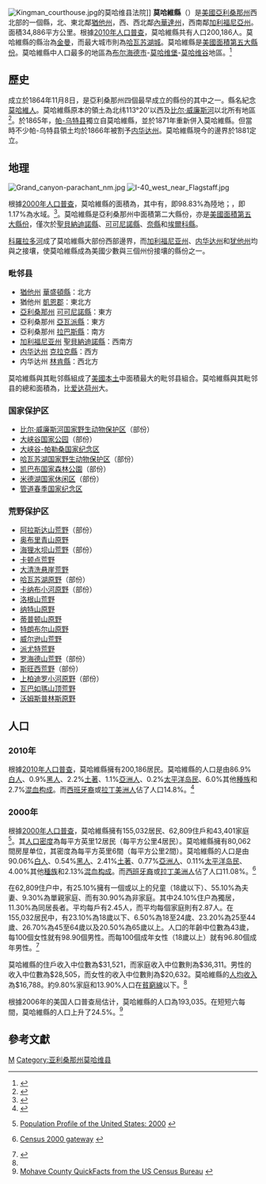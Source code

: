 {{Infobox U.S. County
| county = 莫哈維縣
| state = 亞利桑那州
| en county = Mohave County
| en state = Arizona
| seal = 
| map = Map of Arizona highlighting Mohave County.svg
| map size = 150
| founded = 1864年11月9日
| seat = [[金曼_(亞利桑那州)|金曼]]
| largest city wl = 哈瓦苏湖城
| area = {{convert|13469.71|sqmi|km2}} 
| area land = {{convert|13311.64|sqmi|km2}} 
| area water ={{convert|158.07|sqmi|km2}}
| area percentage = 1.17%
| census yr = 2011
| pop = 202,351
| density = 5.8
| web = www.co.mohave.az.us
| ex image =
| ex image cap =
| footnote = 
}}
[[File:Kingman_courthouse.jpg|thumb]]的莫哈维县法院]]
'''莫哈維縣'''（{{lang-en|Mohave County}}）是[[美國|美國]][[亞利桑那州|亞利桑那州]]西北部的一個縣，北、東北鄰[[猶他州|猶他州]]，西、西北鄰[[內華達州|內華達州]]，西南鄰[[加利福尼亞州|加利福尼亞州]]。面積34,886平方公里。根據[[美國2010年人口普查|2010年人口普查]]，莫哈維縣共有人口200,186人。莫哈維縣的縣治為[[金曼_(亞利桑那州)|金曼]]{{GR|6}}，而最大城市則為[[哈瓦苏湖城_(亚利桑那州)|哈瓦苏湖城]]。莫哈維縣是[[美國面積最大縣份列表|美國面積第五大縣份]]。莫哈維縣中人口最多的地區為[[布尔海德市_(亚利桑那州)|布尔海德市]]-[[莫哈维堡|莫哈维堡]]-[[莫哈维谷|莫哈维谷]]地區。<ref>{{cite web |url=http://quickfacts.census.gov/qfd/states/04/04015.html |title=Mohave County QuickFacts from the US Census Bureau |publisher=Quickfacts.census.gov |date= |accessdate=2012-08-17 |deadurl=yes |archiveurl=https://www.webcitation.org/60BOvoK1h?url=http://quickfacts.census.gov/qfd/states/04/04015.html |archivedate=2011-07-15 }}</ref>

==歷史==
成立於1864年11月8日，是亞利桑那州四個最早成立的縣份的其中之一。縣名紀念[[莫哈維人|莫哈維人]]。莫哈維縣原本的領土為北纬113°20'以西及[[比尔·威廉斯河|比尔·威廉斯河]]以北所有地區<ref>{{cite book | last = Wagoner | first = Jay J.  | title = Arizona Territory 1863-1912: A Political history | url = https://archive.org/details/arizonaterritory00wago | publisher = University of Arizona Press | location = Tucson | year = 1970 | isbn=0-8165-0176-9 | page= [https://archive.org/details/arizonaterritory00wago/page/58 58]}}</ref>。於1865年，[[帕-乌特县|帕-乌特县]]獨立自莫哈維縣，並於1871年重新併入莫哈維縣。但當時不少帕-乌特县領土均於1866年被割予[[内华达州|内华达州]]。莫哈維縣現今的邊界於1881定立。

==地理==
[[File:Grand_canyon-parachant_nm.jpg|thumb]]
[[File:I-40_west_near_Flagstaff.jpg|thumb]]

根據[[美國2000年人口普查|2000年人口普查]]，莫哈維縣的面積為{{convert|13469.71|sqmi|km2}}，其中有{{convert|13311.64|sqmi|km2}}，即98.83%為陸地；{{convert|158.07|sqmi|km2}}，即1.17%為水域。<ref>{{cite web
  |url=http://www.census.gov/tiger/tms/gazetteer/county2k.txt
  |title=Census 2000 U.S. Gazetteer Files: Counties
  |publisher=United States Census
  |accessdate=2011-02-13
  |archive-url=https://www.webcitation.org/68EB8WXmf?url=http://www.census.gov/tiger/tms/gazetteer/county2k.txt
  |archive-date=2012-06-06
  |dead-url=yes
  }}</ref>。莫哈維縣是亞利桑那州中面積第二大縣份，亦是[[美國面積最大縣份列表|美國面積第五大縣份]]，僅次於[[聖貝納迪諾縣|聖貝納迪諾縣]]、[[可可尼諾縣|可可尼諾縣]]、[[奈縣|奈縣]]和[[埃爾科縣|埃爾科縣]]。

[[科羅拉多河|科羅拉多河]]成了莫哈維縣大部份西部邊界，而[[加利福尼亚州|加利福尼亚州]]、[[内华达州|内华达州]]和[[犹他州|犹他州]]均與之接壤，使莫哈維縣成為美國少數與三個州份接壤的縣份之一。

===毗邻县===
*[[猶他州|猶他州]] [[華盛頓縣_(猶他州)|華盛頓縣]]：北方
*猶他州 [[凱恩郡_(猶他州)|凱恩郡]]：東北方
*[[亞利桑那州|亞利桑那州]] [[可可尼諾縣|可可尼諾縣]]：東方
*亞利桑那州 [[亞瓦派縣|亞瓦派縣]]：東方
*亞利桑那州 [[拉巴斯縣|拉巴斯縣]]：南方
*[[加利福尼亚州|加利福尼亚州]] [[聖貝納迪諾縣|聖貝納迪諾縣]]：西南方
*[[内华达州|内华达州]] [[克拉克縣_(內華達州)|克拉克縣]]：西方
*内华达州 [[林肯縣_(內華達州)|林肯縣]]：西北方

莫哈維縣與其毗邻縣組成了[[美國本土|美國本土]]中面積最大的毗邻县組合。莫哈維縣與其毗邻县的總和面積為{{convert|89,567.34|sqmi|km2}}，比[[爱达荷州|爱达荷州]]大。

===国家保护区===
* [[比尔·威廉斯河国家野生动物保护区|比尔·威廉斯河国家野生动物保护区]]（部份）
* [[大峡谷国家公园|大峡谷国家公园]]（部份）
* [[大峡谷-帕勒桑国家纪念区|大峡谷-帕勒桑国家纪念区]]
* [[哈瓦苏湖国家野生动物保护区|哈瓦苏湖国家野生动物保护区]]（部份）
* [[凯巴布国家森林公園|凯巴布国家森林公園]]（部份）
* [[米德湖国家休闲区|米德湖国家休闲区]]（部份）
* [[管道春季国家纪念区|管道春季国家纪念区]]

===荒野保护区===
*[[阿拉斯达山荒野|阿拉斯达山荒野]]（部份）
*[[奥布里青山原野|奥布里青山原野]]
*[[海狸水坝山荒野|海狸水坝山荒野]]（部份）
*[[卡顿点荒野|卡顿点荒野]]
*[[大清洗悬崖荒野|大清洗悬崖荒野]]
*[[哈瓦苏湖原野|哈瓦苏湖原野]]（部份）
*[[卡纳布小河原野|卡纳布小河原野]]（部份）
*[[洛根山荒野|洛根山荒野]]
*[[纳特山原野|纳特山原野]]
*[[蒂普顿山原野|蒂普顿山原野]]
*[[特朗布尔山原野|特朗布尔山原野]]
*[[威尔逊山荒野|威尔逊山荒野]]
*[[派尤特荒野|派尤特荒野]]
*[[罗海德山荒野|罗海德山荒野]]（部份）
*[[斯旺西荒野|斯旺西荒野]]（部份）
*[[上柏迪罗小河原野|上柏迪罗小河原野]]（部份）
*[[瓦巴如瑪山顶荒野|瓦巴如瑪山顶荒野]]
*[[沃姆斯普林斯原野|沃姆斯普林斯原野]]

==人口==
{{USCensusPop
|1870= 179
|1880= 1190
|1890= 1444
|1900= 3426
|1910= 3773
|1920= 5259
|1930= 5572
|1940= 8591
|1950= 8510
|1960= 7736
|1970= 25857
|1980= 55865
|1990= 93497
|2000= 155032
|2010= 200186
|estimate= 202351
|estyear= 2011
|footnote=<center>[http://www.census.gov/prod/www/abs/decennial/ U.S. Decennial Census]<br>[http://www.census.gov/popest/data/counties/totals/2011/tables/CO-EST2011-01-04.csv 2011 estimate]</center>
}}

===2010年===
根據[[2010年美國人口普查|2010年人口普查]]，莫哈維縣擁有200,186居民。莫哈維縣的人口是由86.9%[[歐裔美國人|白人]]、0.9%[[非裔美國人|黑人]]、2.2%[[美國土著|土著]]、1.1%[[亞裔美國人|亞洲人]]、0.2%[[太平洋岛民|太平洋岛民]]、6.0%其他[[種族|種族]]和2.7%[[混血|混血]][[种族构成|构成]]。而[[西班牙裔美国人|西班牙裔]]或[[拉丁美洲人|拉丁美洲人]]佔了人口14.8%。<ref>{{Cite web |url=http://www2.census.gov/census_2010/01-Redistricting_File--PL_94-171/California/ |title="2010 Census P.L. 94-171 Summary File Data". United States Census Bureau. |accessdate=2013-02-04 |archive-date=2013-08-07 |archive-url=https://web.archive.org/web/20130807061126/http://www2.census.gov/census_2010/01-Redistricting_File--PL_94-171/California/ |dead-url=no }}</ref>

===2000年===
根據[[2000年美國人口普查|2000年人口普查]]{{GR|2}}，莫哈維縣擁有155,032居民、62,809住戶和43,401家庭<ref>{{en}}[http://www.census.gov/population/www/pop-profile/profile2000.html Population Profile of the United States: 2000] {{Wayback|url=http://www.census.gov/population/www/pop-profile/profile2000.html |date=20040113065424 }}</ref>。其[[人口密度|人口密度]]為每平方英里12居民（每平方公里4居民）。莫哈維縣擁有80,062間房屋单位，其密度為每平方英里6間（每平方公里2間）。莫哈維縣的人口是由90.06%[[歐裔美國人|白人]]、0.54%[[非裔美國人|黑人]]、2.41%[[美國土著|土著]]、0.77%[[亞裔美國人|亞洲人]]、0.11%[[太平洋岛民|太平洋岛民]]、4.00%其他[[種族|種族]]和2.13%[[混血|混血]][[种族构成|构成]]。而[[西班牙裔美国人|西班牙裔]]或[[拉丁美洲人|拉丁美洲人]]佔了人口11.08%。<ref>{{en}}[http://www.census.gov/main/www/cen2000.html Census 2000 gateway] {{Wayback|url=http://www.census.gov/main/www/cen2000.html |date=20190331194847 }}</ref>

在62,809住户中，有25.10%擁有一個或以上的兒童（18歲以下）、55.10%為夫妻、9.30%為單親家庭、而有30.90%為非家庭。其中24.10%住户為獨居，11.30%為同居長者。平均每戶有2.45人，而平均每個家庭則有2.87人。在155,032居民中，有23.10%為18歲以下、6.50%為18至24歲、23.20%為25至44歲、26.70%為45至64歲以及20.50%為65歲以上。人口的年齡中位數為43歲，每100個女性就有98.90個男性。而每100個成年女性（18歲以上）就有96.80個成年男性。<ref name="Census">{{cite web |url=http://2010.census.gov/2010census/data/apportionment-pop-text.php |title=Resident Population Data: Population Change |date=2010-12-23 |publisher=[[United_States_Census_Bureau|United States Census Bureau]] |accessdate=2010-12-23 |archiveurl=https://web.archive.org/web/20101225031104/http://2010.census.gov/2010census/data/apportionment-pop-text.php |archivedate=2010-12-25 |deadurl=no }}</ref>

莫哈維縣的住戶收入中位數為$31,521，而家庭收入中位數則為$36,311。男性的收入中位數為$28,505，而女性的收入中位數則為$20,632。莫哈維縣的[[人均收入|人均收入]]為$16,788。約9.80%家庭和13.90%人口在[[貧窮線|貧窮線]]以下。<ref name="Census"/>

根據2006年的美国人口普查局估计，莫哈維縣的人口為193,035。在短短六每間，莫哈維縣的人口上升了24.5%。<ref>[http://quickfacts.census.gov/qfd/states/04/04015.html Mohave County QuickFacts from the US Census Bureau]  {{webarchive|url=https://www.webcitation.org/60BOvoK1h?url=http://quickfacts.census.gov/qfd/states/04/04015.html |date=2011-07-15 }}</ref>

==參考文獻==
{{reflist}}

{{莫哈維縣 (亞利桑那州)}}
{{Arizona}}

[[Category:亚利桑那州行政区划|M]]
[[Category:亚利桑那州莫哈维县|Category:亚利桑那州莫哈维县]]